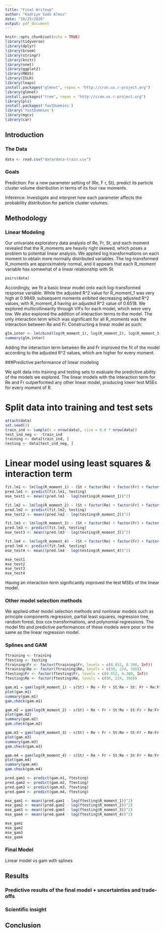 ```yaml
---
title: "Final Writeup"
author: "Kadriye Sude Almus"
date: "10/25/2020"
output: pdf_document
---
```


```r
knitr::opts_chunk$set(echo = TRUE)
library(tidyverse)
library(dplyr)
library(broom)
library(stringr)
library(knitr)
library(nnet)
library(ggplot2)
library(MASS)
library(ISLR)
library(leaps)
install.packages("glmnet", repos = "http://cran.us.r-project.org")
library(glmnet)
install.packages("tree", repos = "http://cran.us.r-project.org")
library(pls)
install.packages('fastDummies')
library('fastDummies')
library(mgcv)
library(car)
```

## Introduction

### The Data

```r
data <- read.csv("data/data-train.csv")
```


### Goals

Prediction: For a new parameter setting of (Re, F r, St), predict its particle cluster volume distribution in terms of its four raw moments.

Inference: Investigate and interpret how each parameter affects the probability distribution for particle cluster volumes.

## Methodology

### Linear Modeling 
Our univariate exploratory data analysis of Re, Fr, St, and each moment revealed that the R_moments are heavily right skewed, which poses a problem to potential linear analysis. We applied log transformations on each moment to obtain more normally distributed variables. The log-transformed R_moments are approximately normal, and it appears that each R_moment variable has somewhat of a linear relationship with St. 


```r
pairs(data)
```


Accordingly, we fit a basic linear model onto each log-transformed response variable. While the adjusted R^2 value for R_moment_1 was very high at 0.9949, subsequent moments exibited decreasing adjusted R^2 values, with R_moment_4 having an adjusted R^2 value of 0.6518. We explored multicollinearity through VIFs for each model, which were very low. We also explored the addition of interaction terms to the model. The only interaction term which was significant for all R_moments was the interaction between Re and Fr. Constructing a linear model as such: 

```r
glm.inter <- lm(cbind(log(R_moment_1), log(R_moment_2), log(R_moment_3), log(R_moment_4)) ~  (St + factor(Re) + factor(Fr) + factor(Re)*factor(Fr)), data=data)
summary(glm.inter)

```

Adding the interaction term between Re and Fr improved the fit of the model according to the adjusted R^2 values, which are higher for every moment.  

###Predictive performance of linear modeling

We split data into training and testing sets to evaluate the predictive ability of the models we explored. The linear models with the interaction term for Re and Fr outperformed any other linear model, producing lower test MSEs for every moment of R.


# Split data into training and test sets
```r
attach(data)
set.seed(3)
train_ind <- sample(x = nrow(data), size = 0.8 * nrow(data))
test_ind_neg <- -train_ind
training <- data[train_ind, ]
testing <- data[test_ind_neg, ]
```


# Linear model using least squares & interaction term

```r

fit.lm1 <- lm(log(R_moment_1) ~ (St + factor(Re) + factor(Fr) + factor(Re)*factor(Fr)), data = training)
pred.lm1 <- predict(fit.lm1, testing)
mse_test1 <- mean((pred.lm1 - log(testing$R_moment_1))^2)

fit.lm2 <- lm(log(R_moment_2) ~ (St + factor(Re) + factor(Fr) + factor(Re)*factor(Fr)), data = training)
pred.lm2 <- predict(fit.lm2, testing)
mse_test2 <- mean((pred.lm2 - log(testing$R_moment_2))^2)

fit.lm3 <- lm(log(R_moment_3) ~ (St + factor(Re) + factor(Fr) + factor(Re)*factor(Fr)), data = training)
pred.lm3 <- predict(fit.lm3, testing)
mse_test3 <- mean((pred.lm3 - log(testing$R_moment_3))^2)

fit.lm4 <- lm(log(R_moment_4) ~ (St + factor(Re) + factor(Fr) + factor(Re)*factor(Fr)), data = training)
pred.lm4 <- predict(fit.lm4, testing)
mse_test4 <- mean((pred.lm4 - log(testing$R_moment_4))^2)

mse_test1
mse_test2
mse_test3
mse_test4

```
 
Having an interaction term significantly improved the test MSEs of the linear model.

### Other model selection methods 

We applied other model selection methods and nonlinear models such as principle components regression, partial least squares, regression tree, random forest, box cox transformations, and polynomial regressions. The model fits and predictive performances of these models were poor or the same as the linear regression model. 


### Splines and GAM


```r
ftraining <- training
ftesting <- testing
ftraining$Fr <- factor(ftraining$Fr, levels = c(0.052, 0.300, Inf))
ftraining$Re <- factor(ftraining$Re, levels = c(90, 224, 398))
ftesting$Fr <- factor(ftesting$Fr, levels = c(0.052, 0.300, Inf))
ftesting$Re <- factor(ftesting$Re, levels = c(90, 224, 398))

gam.m1 = gam(log(R_moment_1) ~ s(St) + Re + Fr + St:Re + St: Fr + Re:Fr, data = ftraining)
plot(gam.m1)
summary(gam.m1)
gam.check(gam.m1)

gam.m2 = gam(log(R_moment_2) ~ s(St) + Re + Fr + St:Re + St:Fr + Re:Fr, data = ftraining)
plot(gam.m2)
summary(gam.m2)
gam.check(gam.m2)

gam.m3 = gam(log(R_moment_3) ~ s(St) + Re + Fr + St:Re + St:Fr + Re:Fr, data = ftraining)
plot(gam.m3)
summary(gam.m3)
gam.check(gam.m3)

gam.m4 = gam(log(R_moment_4) ~ s(St) + Re + Fr + St:Re + St:Fr + Re:Fr, data = ftraining)
plot(gam.m4)
summary(gam.m4)
gam.check(gam.m4)

pred.gam1 <- predict(gam.m1, ftesting)
pred.gam2 <- predict(gam.m2, ftesting)
pred.gam3 <- predict(gam.m3, ftesting)
pred.gam4 <- predict(gam.m4, ftesting)

mse_gam1 <- mean((pred.gam1 - log(ftesting$R_moment_1))^2)
mse_gam2 <- mean((pred.gam2 - log(ftesting$R_moment_2))^2)
mse_gam3 <- mean((pred.gam3 - log(ftesting$R_moment_3))^2)
mse_gam4 <- mean((pred.gam4 - log(ftesting$R_moment_4))^2)

mse_gam1
mse_gam2
mse_gam3
mse_gam4
```

### Final Model

Linear model vs gam with splines 

## Results

### Predictive results of the final model + uncertainties and trade-offs

### Scientific insight

## Conclusion 